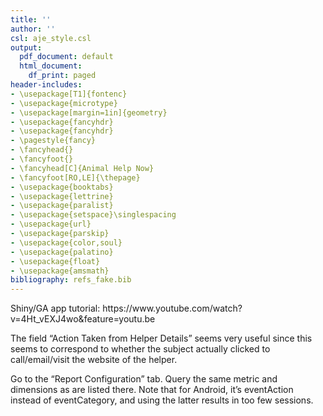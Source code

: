 ```yaml
---
title: ''
author: ''
csl: aje_style.csl
output:
  pdf_document: default
  html_document:
    df_print: paged
header-includes:
- \usepackage[T1]{fontenc}
- \usepackage{microtype}
- \usepackage[margin=1in]{geometry}
- \usepackage{fancyhdr}
- \usepackage{fancyhdr}
- \pagestyle{fancy}
- \fancyhead{}
- \fancyfoot{}
- \fancyhead[C]{Animal Help Now}
- \fancyfoot[RO,LE]{\thepage}
- \usepackage{booktabs}
- \usepackage{lettrine}
- \usepackage{paralist}
- \usepackage{setspace}\singlespacing
- \usepackage{url}
- \usepackage{parskip}
- \usepackage{color,soul}
- \usepackage{palatino}
- \usepackage{float}
- \usepackage{amsmath}
bibliography: refs_fake.bib
---
```


\doublespacing

\begin{center}
\textbf{ \LARGE{Project Log: Animal Help Now} }
\vspace{10mm}
\end{center}

\doublespacing


\tableofcontents

Shiny/GA app tutorial: https://www.youtube.com/watch?v=4Ht_vEXJ4wo&feature=youtu.be

The field "Action Taken from Helper Details" seems very useful since this seems to correspond to whether the subject actually clicked to call/email/visit the website of the helper.  

\section{Open questions}

\begin{enumerate}
\item How do I get a full enumeration of the custom variables in GA? Like "HelperDetail_Displayed"?
\end{enumerate}


\section{Resolved questions}

\subsection{How do I get reproduce the Dashboard?}

Go to the "Report Configuration" tab. Query the same metric and dimensions as are listed there. Note that for Android, it's eventAction instead of eventCategory, and using the latter results in too few sessions.  

\newpage
\section*{References}


